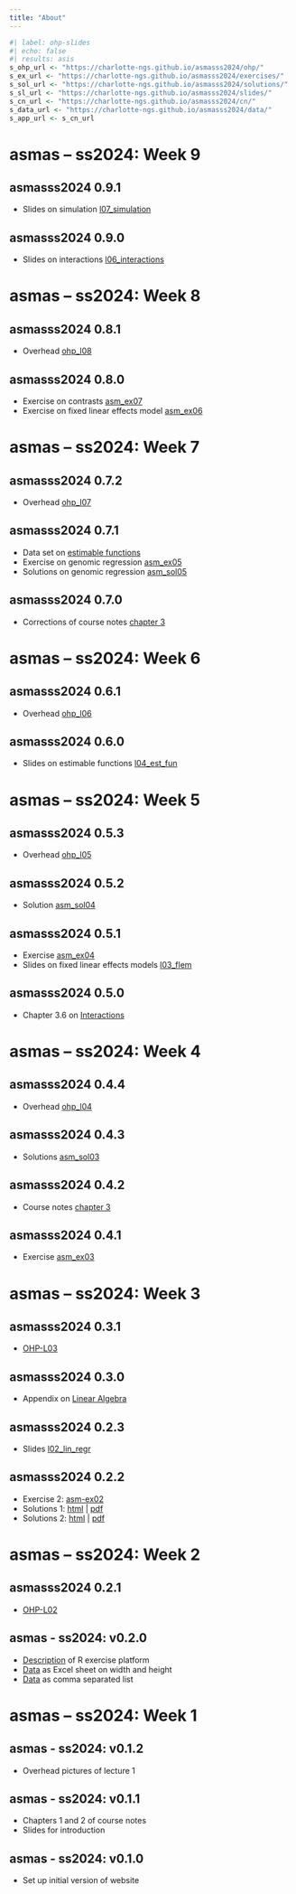```yaml
---
title: "About"
---
```


```r
#| label: ohp-slides
#| echo: false
#| results: asis
s_ohp_url <- "https://charlotte-ngs.github.io/asmasss2024/ohp/"
s_ex_url <- "https://charlotte-ngs.github.io/asmasss2024/exercises/"
s_sol_url <- "https://charlotte-ngs.github.io/asmasss2024/solutions/"
s_sl_url <- "https://charlotte-ngs.github.io/asmasss2024/slides/"
s_cn_url <- "https://charlotte-ngs.github.io/asmasss2024/cn/"
s_data_url <- "https://charlotte-ngs.github.io/asmasss2024/data/"
s_app_url <- s_cn_url
```

# asmas -- ss2024: Week 9

## asmasss2024 0.9.1

* Slides on simulation [l07_simulation](`r paste0(s_sl_url, "l07_simulation/l07_simulation.pdf", collapse = "")`)

## asmasss2024 0.9.0

* Slides on interactions [l06_interactions](`r paste0(s_sl_url, "l06_interactions/l06_interactions.pdf", collapse = "")`)


# asmas -- ss2024: Week 8

## asmasss2024 0.8.1

* Overhead [ohp_l08](`r paste0(s_ohp_url, "20240415_ohp_l08.pdf", collapse = "")`)

## asmasss2024 0.8.0

* Exercise on contrasts [asm_ex07](`r paste0(s_ex_url, "asm_ex07/asm_ex07.html", collapse = "")`)
* Exercise on fixed linear effects model [asm_ex06](`r paste0(s_ex_url, "asm_ex06/asm_ex06.html", collapse = "")`)


# asmas -- ss2024: Week 7

## asmasss2024 0.7.2

* Overhead [ohp_l07](`r paste0(s_ohp_url, "20240408_ohp_l07.pdf", collapse = "")`)

## asmasss2024 0.7.1

* Data set on [estimable functions](`r paste0(s_data_url, "est_fun_breed_data.csv", collapse = "")`)
* Exercise on genomic regression [asm_ex05](`r paste0(s_ex_url, "asm_ex05/asm_ex05.html", collapse = "")`)
* Solutions on genomic regression [asm_sol05](`r paste0(s_sol_url, "asm_sol05/asm_sol05.html", collapse = "")`)

## asmasss2024 0.7.0

* Corrections of course notes [chapter 3](`r paste0(s_cn_url, "flem.pdf", collapse = "")`)

# asmas -- ss2024: Week 6

## asmasss2024 0.6.1

* Overhead [ohp_l06](`r paste0(s_ohp_url, "20240325_ohp_l06.pdf", collapse = "")`)

## asmasss2024 0.6.0

* Slides on estimable functions [l04_est_fun](`r paste0(s_sl_url, "l04_est_fun/l04_est_fun.pdf", collapse = "")`)

# asmas -- ss2024: Week 5

## asmasss2024 0.5.3

* Overhead [ohp_l05](`r paste0(s_ohp_url, "20240318_ohp_l05.pdf", collapse = "")`)

## asmasss2024 0.5.2

* Solution [asm_sol04](`r paste0(s_sol_url, "asm_sol04/asm_sol04.html", collapse = "")`)

## asmasss2024 0.5.1

* Exercise [asm_ex04](`r paste0(s_ex_url, "asm_ex04/asm_ex04.html", collapse = "")`)
* Slides on fixed linear effects models [l03_flem](`r paste0(s_sl_url, "l03_flem/l03_flem.pdf", collapse = "")`)

## asmasss2024 0.5.0

* Chapter 3.6 on [Interactions](`r paste0(s_cn_url, "interactions.pdf", collapse = "")`)

# asmas -- ss2024: Week 4

## asmasss2024 0.4.4

* Overhead [ohp_l04](`r paste0(s_ohp_url, "20240311_ohp_l04.pdf", collapse = "")`)

## asmasss2024 0.4.3

* Solutions [asm_sol03](`r paste0(s_sol_url, "asm_sol03/asm_sol03.html", collapse = "")`)

## asmasss2024 0.4.2

* Course notes [chapter 3](`r paste0(s_cn_url, "flem.pdf", collapse = "")`)

## asmasss2024 0.4.1

* Exercise [asm_ex03](`r paste0(s_ex_url, "asm_ex03/asm_ex03.html", collapse = "")`)

# asmas -- ss2024: Week 3

## asmasss2024 0.3.1

* [OHP-L03](`r paste0(s_ohp_url, "20240304_ohp_l03.pdf", collapse = "")`)


## asmasss2024 0.3.0

* Appendix on [Linear Algebra](`r paste0(s_app_url, "099_Appendix_A_LinAlg.pdf", collapse="")`) 

## asmasss2024 0.2.3

* Slides [l02_lin_regr](`r paste0(s_sl_url, "l02_lin_regr/l02_lin_regr.pdf", collapse = "")`)

## asmasss2024 0.2.2

* Exercise 2: [asm-ex02](`r paste0(s_ex_url, "asm_ex02/asm_ex02.html", collapse = "")`)
* Solutions 1: [html](`r paste0(s_sol_url, "asm_sol01/asm_sol01.html", collapse = "")`) | [pdf](`r paste0(s_sol_url, "asm_sol01/asm_sol01.pdf", collapse = "")`)
* Solutions 2: [html](`r paste0(s_sol_url, "asm_sol02/asm_sol02.html", collapse = "")`) | [pdf](`r paste0(s_sol_url, "asm_sol02/asm_sol02.pdf", collapse = "")`)


# asmas -- ss2024: Week 2

## asmasss2024 0.2.1

* [OHP-L02](`r paste0(s_ohp_url, "20240226_ohp_l02.pdf", collapse = "")`)


## asmas - ss2024: v0.2.0

* [Description](https://charlotte-ngs.github.io/asmasss2024/misc/rexpf/rexpf_docu.html) of R exercise platform
* [Data](https://charlotte-ngs.github.io/asmasss2024/data/asm_width_height.xlsx) as Excel sheet on width and height
* [Data](https://charlotte-ngs.github.io/asmasss2024/data/asm_width_height.csv) as comma separated list


# asmas -- ss2024: Week 1

## asmas - ss2024: v0.1.2

* Overhead pictures of lecture 1

## asmas - ss2024: v0.1.1

* Chapters 1 and 2 of course notes
* Slides for introduction

## asmas - ss2024: v0.1.0

* Set up initial version of website
